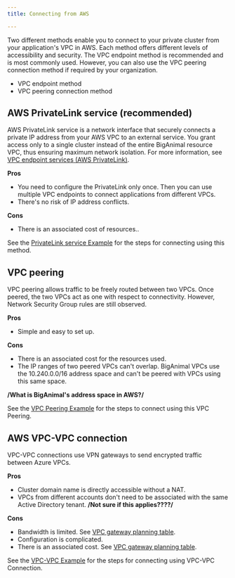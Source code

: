 ```yaml
---
title: Connecting from AWS 

---
```


Two different methods enable you to connect to your private cluster from your application's VPC in AWS. Each method offers different levels of accessibility and security. The VPC endpoint method is recommended and is most commonly used. However, you can also use the VPC peering connection method if required by your organization.

- VPC endpoint method
- VPC peering connection method

## AWS PrivateLink service (recommended)

 AWS PrivateLink service is a network interface that securely connects a private IP address from your AWS VPC to an external service. You grant access only to a single cluster instead of the entire BigAnimal resource VPC, thus ensuring maximum network isolation. For more information, see [VPC endpoint services (AWS PrivateLink)](https://docs.aws.amazon.com/vpc/latest/privatelink/endpoint-service.html).

**Pros**

-   You need to configure the PrivateLink only once. Then you can use multiple VPC endpoints to connect applications from different VPCs.
-   There's no risk of IP address conflicts.

**Cons**

-   There is an associated cost of resources..

See the [PrivateLink service Example](01_vpc_endpoint) for the steps for connecting using this method.

## VPC peering

VPC peering allows traffic to be freely routed between two VPCs. Once peered, the two VPCs act as one with respect to connectivity. However, Network Security Group rules are still observed.

**Pros**

-   Simple and easy to set up.

**Cons**

-   There is an associated cost for the resources used.
-   The IP ranges of two peered VPCs can't overlap. BigAnimal VPCs use the 10.240.0.0/16 address space and can't be peered with VPCs using this same space.

**/What is BigAnimal's address space in AWS?/**

See the [VPC Peering Example](02_vpc_peering) for the steps to connect using this VPC Peering.

## AWS VPC-VPC connection

VPC-VPC connections use VPN gateways to send encrypted traffic between Azure VPCs.

**Pros**

-   Cluster domain name is directly accessible without a NAT. 
-   VPCs from different accounts don't need to be associated with the same Active Directory tenant.
**/Not sure if this applies????/**

**Cons**

-   Bandwidth is limited. See [VPC gateway planning table](https://docs.microsoft.com/en-us/azure/vpn-gateway/vpn-gateway-about-vpngateways#planningtable). 
-   Configuration is complicated.
-   There is an associated cost. See [VPC gateway planning table](https://docs.microsoft.com/en-us/azure/vpn-gateway/vpn-gateway-about-vpngateways#planningtable).

See the [VPC-VPC Example](03_VPC_VPC) for the steps for connecting using VPC-VPC Connection.





